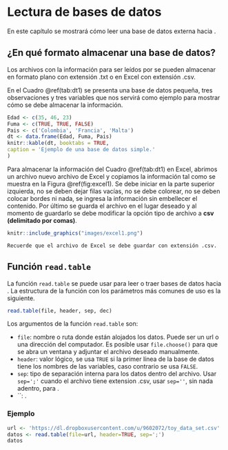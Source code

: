 # Lectura de bases de datos \index{lectura de bases de datos}

En este capítulo se mostrará cómo leer una base de datos externa hacia \proglang{R}.

## ¿En qué formato almacenar una base de datos?
Los archivos con la información para ser leídos por \proglang{R} se pueden almacenar en formato plano con extensión .txt o en Excel con extensión .csv. 

En el Cuadro \@ref(tab:dt1) se presenta una base de datos pequeña, tres observaciones y tres variables que nos servirá como ejemplo para mostrar cómo se debe almacenar la información.

```r
Edad <- c(35, 46, 23)
Fuma <- c(TRUE, TRUE, FALSE)
Pais <- c('Colombia', 'Francia', 'Malta')
dt <- data.frame(Edad, Fuma, Pais)
knitr::kable(dt, booktabs = TRUE,
caption = 'Ejemplo de una base de datos simple.'
)
```

Para almacenar la información del Cuadro \@ref(tab:dt1) en Excel, abrimos un archivo nuevo archivo de Excel y copiamos la información tal como se muestra en la Figura \@ref(fig:excel1). Se debe iniciar en la parte superior izquierda, no se deben dejar filas vacías, no se debe colorear, no se deben colocar bordes ni nada, se ingresa la información sin embellecer el contenido. Por último se guarda el archivo en el lugar deseado y al momento de guardarlo se debe modificar la opción tipo de archivo a __csv (delimitado por comas)__.

```r
knitr::include_graphics("images/excel1.png")
```

```block2
Recuerde que el archivo de Excel se debe guardar con extensión .csv.
```


## Función `read.table` \index{read.table}
La función `read.table` se puede usar para leer o traer bases de datos hacia \proglang{R}. La estructura de la función con los parámetros más comunes de uso es la siguiente.

```r
read.table(file, header, sep, dec)
```

Los argumentos de la función `read.table` son:

- `file`: nombre o ruta donde están alojados los datos. Puede ser un url o una dirección del computador. Es posible usar `file.choose()` para que se abra un ventana y adjuntar el archivo deseado manualmente.
- `header`: valor lógico, se usa `TRUE` si la primer línea de la base de datos tiene los nombres de las variables, caso contrario se usa `FALSE`.
- `sep`: tipo de separación interna para los datos dentro del archivo. Usar `sep=';'` cuando el archivo tiene extension .csv, usar `sep=''`, sin nada adentro, para .
- ``: .

### Ejemplo {-}

```r
url <- 'https://dl.dropboxusercontent.com/u/9602072/toy_data_set.csv'
datos <- read.table(file=url, header=TRUE, sep=';')
datos
```














